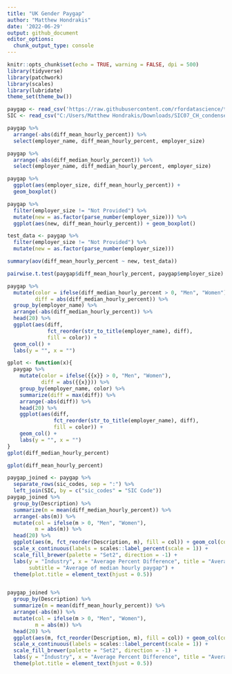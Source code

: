 ```yaml
---
title: "UK Gender Paygap"
author: "Matthew Hondrakis"
date: '2022-06-29'
output: github_document
editor_options: 
  chunk_output_type: console
---
```


```r
knitr::opts_chunk$set(echo = TRUE, warning = FALSE, dpi = 500)
library(tidyverse)
library(patchwork)
library(scales)
library(lubridate)
theme_set(theme_bw())
```



```r
paygap <- read_csv('https://raw.githubusercontent.com/rfordatascience/tidytuesday/master/data/2022/2022-06-28/paygap.csv')
SIC <- read_csv("C:/Users/Matthew Hondrakis/Downloads/SIC07_CH_condensed_list_en.csv")
```



```r
paygap %>% 
  arrange(-abs(diff_mean_hourly_percent)) %>% 
  select(employer_name, diff_mean_hourly_percent, employer_size)

paygap %>% 
  arrange(-abs(diff_median_hourly_percent)) %>% 
  select(employer_name, diff_median_hourly_percent, employer_size)
```



```r
paygap %>% 
  ggplot(aes(employer_size, diff_mean_hourly_percent)) +
  geom_boxplot()

paygap %>% 
  filter(employer_size != "Not Provided") %>% 
  mutate(new = as.factor(parse_number(employer_size))) %>% 
  ggplot(aes(new, diff_mean_hourly_percent)) + geom_boxplot()
```


```r
test_data <- paygap %>% 
  filter(employer_size != "Not Provided") %>% 
  mutate(new = as.factor(parse_number(employer_size)))

summary(aov(diff_mean_hourly_percent ~ new, test_data))

pairwise.t.test(paygap$diff_mean_hourly_percent, paygap$employer_size)
```



```r
paygap %>% 
  mutate(color = ifelse(diff_median_hourly_percent > 0, "Men", "Women"),
         diff = abs(diff_median_hourly_percent)) %>% 
  group_by(employer_name) %>% 
  arrange(-abs(diff_median_hourly_percent)) %>% 
  head(20) %>% 
  ggplot(aes(diff, 
             fct_reorder(str_to_title(employer_name), diff),
             fill = color)) + 
  geom_col() +
  labs(y = "", x = "")

gplot <- function(x){
  paygap %>% 
    mutate(color = ifelse({{x}} > 0, "Men", "Women"),
           diff = abs({{x}})) %>% 
    group_by(employer_name, color) %>% 
    summarize(diff = max(diff)) %>% 
    arrange(-abs(diff)) %>% 
    head(20) %>% 
    ggplot(aes(diff, 
               fct_reorder(str_to_title(employer_name), diff),
               fill = color)) + 
    geom_col() +
    labs(y = "", x = "")
}
gplot(diff_median_hourly_percent)

gplot(diff_mean_hourly_percent)
```



```r
paygap_joined <- paygap %>% 
  separate_rows(sic_codes, sep = ":") %>% 
  left_join(SIC, by = c("sic_codes" = "SIC Code"))
paygap_joined %>% 
  group_by(Description) %>% 
  summarize(m = mean(diff_median_hourly_percent)) %>% 
  arrange(-abs(m)) %>% 
  mutate(col = ifelse(m > 0, "Men", "Women"),
         m = abs(m)) %>% 
  head(20) %>% 
  ggplot(aes(m, fct_reorder(Description, m), fill = col)) + geom_col(color = "black") +
  scale_x_continuous(labels = scales::label_percent(scale = 1)) + 
  scale_fill_brewer(palette = "Set2", direction = -1) +
  labs(y = "Industry", x = "Average Percent Difference", title = "Average Median Gender Paygap Difference",
       subtitle = "Average of median hourly paygap") +
  theme(plot.title = element_text(hjust = 0.5)) 


paygap_joined %>% 
  group_by(Description) %>% 
  summarize(m = mean(diff_mean_hourly_percent)) %>% 
  arrange(-abs(m)) %>% 
  mutate(col = ifelse(m > 0, "Men", "Women"),
         m = abs(m)) %>% 
  head(20) %>% 
  ggplot(aes(m, fct_reorder(Description, m), fill = col)) + geom_col(color = "black") +
  scale_x_continuous(labels = scales::label_percent(scale = 1)) + 
  scale_fill_brewer(palette = "Set2", direction = -1) +
  labs(y = "Industry", x = "Average Percent Difference", title = "Average Gender Paygap Difference") +
  theme(plot.title = element_text(hjust = 0.5)) 
```

